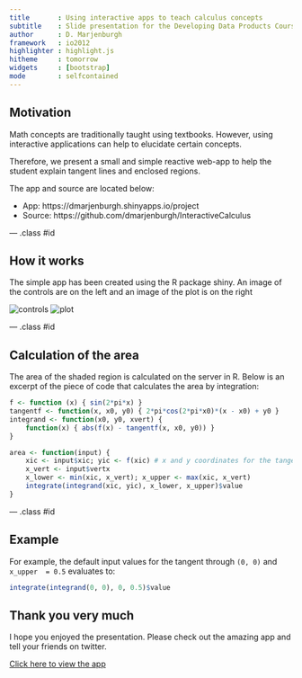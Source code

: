 ```yaml
---
title       : Using interactive apps to teach calculus concepts
subtitle    : Slide presentation for the Developing Data Products Course
author      : D. Marjenburgh
framework   : io2012
highlighter : highlight.js
hitheme     : tomorrow
widgets     : [bootstrap]
mode        : selfcontained
---
```


## Motivation

Math concepts are traditionally taught using textbooks. However, using interactive applications can
help to elucidate certain concepts.

Therefore, we present a small and simple reactive web-app to help the student explain tangent lines and
enclosed regions.

The app and source are located below:

- App: https://dmarjenburgh.shinyapps.io/project
- Source: https://github.com/dmarjenburgh/InteractiveCalculus

--- .class #id

## How it works
The simple app has been created using the R package shiny. An image of the controls are on the left and
an image of the plot is on the right

![controls](images/01.png)
![plot](images/02.png)

--- .class #id

## Calculation of the area
The area of the shaded region is calculated on the server in R. Below is an excerpt of the piece of code that calculates the area by integration:
```r
f <- function (x) { sin(2*pi*x) }
tangentf <- function(x, x0, y0) { 2*pi*cos(2*pi*x0)*(x - x0) + y0 }
integrand <- function(x0, y0, xvert) {
    function(x) { abs(f(x) - tangentf(x, x0, y0)) }
}

area <- function(input) {
    xic <- input$xic; yic <- f(xic) # x and y coordinates for the tangent line
    x_vert <- input$vertx
    x_lower <- min(xic, x_vert); x_upper <- max(xic, x_vert)
    integrate(integrand(xic, yic), x_lower, x_upper)$value       
}

```

--- .class #id

## Example
For example, the default input values for the tangent through `(0, 0)` and `x_upper  = 0.5` evaluates to:
```r
integrate(integrand(0, 0), 0, 0.5)$value
```


## Thank you very much

I hope you enjoyed the presentation. Please check out the amazing app and tell your friends on twitter.

[Click here to view the app](https://dmarjenburgh.shinyapps.io/project)
